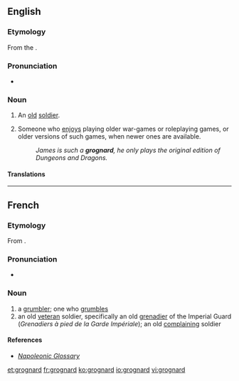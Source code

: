 ==English==

===Etymology===
From the {{etyl|fr|en}} {{term|grognard||lang=fr|old soldier}}.

===Pronunciation===
* {{IPA|/ɡrɔnjaɹ/|lang=en}}

===Noun===
{{en-noun}}

# An [[old]] [[soldier]].
# {{context|games|slang|lang=en}} Someone who [[enjoys]] playing older war-games or roleplaying games, or older versions of such games, when newer ones are available.
#: ''James is such a '''grognard''', he only plays the original edition of Dungeons and Dragons.''

====Translations====
{{trans-top|old soldier}}
{{trans-mid}}
{{trans-bottom}}

{{trans-top|''games, slang'': person who prefers to play older (versions of) war games or RPGs}}
{{trans-mid}}
{{trans-bottom}}

----

==French==

===Etymology===
From {{term|grogner||snarl, grunt, growl, grumble|lang=fr}} {{suffix||ard|lang=fr}}.

===Pronunciation===
* {{IPA|/ɡʁɔ.ɲaʁ/|lang=fr}}

===Noun===
{{fr-noun|m}}

# a [[grumbler]]; one who [[grumble]]s
# an old [[veteran]] soldier, specifically an old [[grenadier]] of the Imperial Guard (''Grenadiers à pied de la Garde Impériale''); an old [[complaining]] soldier

====References====
* ''[http://www.napoleonguide.com/glossary.htm Napoleonic Glossary]''

[[et:grognard]]
[[fr:grognard]]
[[ko:grognard]]
[[io:grognard]]
[[vi:grognard]]